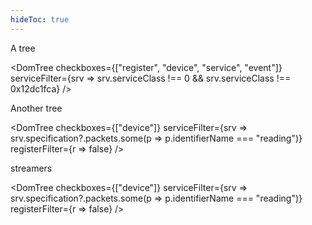 ```yaml
---
hideToc: true
---
```



A tree

<DomTree checkboxes={["register", "device", "service", "event"]} 
    serviceFilter={srv => srv.serviceClass !== 0 && srv.serviceClass !== 0x12dc1fca} 
    />


Another tree

<DomTree checkboxes={["device"]}
    serviceFilter={srv => srv.specification?.packets.some(p => p.identifierName === "reading")}
    registerFilter={r => false}
    />

streamers

<DomTree checkboxes={["device"]}
    serviceFilter={srv => srv.specification?.packets.some(p => p.identifierName === "reading")}
    registerFilter={r => false}
    />

